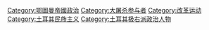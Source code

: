 [[Category:鄂圖曼帝國政治|Category:鄂圖曼帝國政治]]
[[Category:大屠杀参与者|Category:大屠杀参与者]]
[[Category:改革运动|Category:改革运动]]
[[Category:土耳其民族主义|Category:土耳其民族主义]]
[[Category:土耳其极右派政治人物|Category:土耳其极右派政治人物]]
